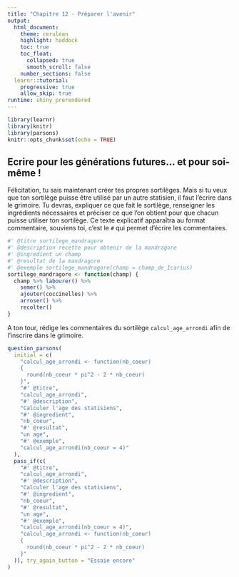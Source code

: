 ```yaml
---
title: "Chapitre 12 - Préparer l'avenir"
output: 
  html_document:
    theme: cerulean
    highlight: haddock
    toc: true
    toc_float:
      collapsed: true
      smooth_scroll: false
    number_sections: false
  learnr::tutorial:
    progressive: true
    allow_skip: true
runtime: shiny_prerendered
---
```


```r
library(learnr)
library(knitr)
library(parsons)
knitr::opts_chunk$set(echo = TRUE)
```

## Ecrire pour les générations futures... et pour soi-même !


Félicitation, tu sais maintenant créer tes propres sortilèges.
Mais si tu veux que ton sortilège puisse être utilisé par un autre statisien, il faut l'écrire dans le grimoire. 
Tu devras, expliquer ce que fait le sortilège, renseigner les ingrédients nécessaires et préciser ce que l'on obtient pour que chacun puisse utiliser ton sortilège. 
Ce texte explicatif apparaîtra au format commentaire, souviens toi, c'est le `#` qui permet d'écrire les commentaires. 

```r
#' @titre sortilege_mandragore
#' @description recette pour obtenir de la mandragore
#' @ingredient un champ 
#' @resultat de la mandragore
#' @exemple sortilege_mandragore(champ = champ_de_Icarius)
sortilege_mandragore <- function(champ) { 
  champ %>% labourer() %>%
    semer() %>%
    ajouter(coccinelles) %>%
    arroser() %>%
    recolter()
}
```

A ton tour, rédige les commentaires du sortilège `calcul_age_arrondi` afin de l'inscrire dans le grimoire.

```r
question_parsons(
  initial = c(
    "calcul_age_arrondi <- function(nb_coeur) 
    { 
      round(nb_coeur * pi^2 - 2 * nb_coeur)
    }",
    "#' @titre",
    "calcul_age_arrondi",
    "#' @description",
    "Calculer l'age des statisiens",
    "#' @ingredient",
    "nb_coeur",
    "#' @resultat",
    "un age",
    "#' @exemple",
    "calcul_age_arrondi(nb_coeur = 4)"
  ),
  pass_if(c(
    "#' @titre",
    "calcul_age_arrondi",
    "#' @description",
    "Calculer l'age des statisiens",
    "#' @ingredient",
    "nb_coeur",
    "#' @resultat",
    "un age",
    "#' @exemple",
    "calcul_age_arrondi(nb_coeur = 4)",
    "calcul_age_arrondi <- function(nb_coeur) 
    { 
      round(nb_coeur * pi^2 - 2 * nb_coeur)
    }"
  )), try_again_button = "Essaie encore" 
)
```
